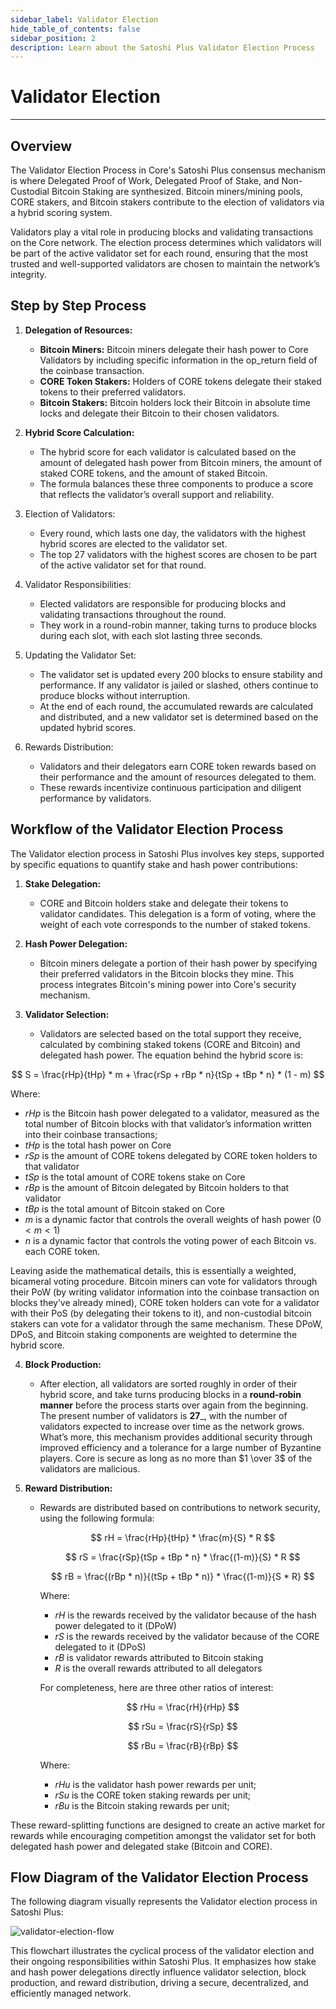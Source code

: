 ```yaml
---
sidebar_label: Validator Election
hide_table_of_contents: false
sidebar_position: 2
description: Learn about the Satoshi Plus Validator Election Process
---
```


# Validator Election 
---

## Overview

The Validator Election Process in Core's Satoshi Plus consensus mechanism is where Delegated Proof of Work, Delegated Proof of Stake, and Non-Custodial Bitcoin Staking are synthesized. Bitcoin miners/mining pools, CORE stakers, and Bitcoin stakers contribute to the election of validators via a hybrid scoring system. 

Validators play a vital role in producing blocks and validating transactions on the Core network. The election process determines which validators will be part of the active validator set for each round, ensuring that the most trusted and well-supported validators are chosen to maintain the network’s integrity.

## Step by Step Process

1. **Delegation of Resources:**
   * **Bitcoin Miners:** Bitcoin miners delegate their hash power to Core Validators by including specific information in the op_return field of the coinbase transaction.
   * **CORE Token Stakers:** Holders of CORE tokens delegate their staked tokens to their preferred validators.
   * **Bitcoin Stakers:** Bitcoin holders lock their Bitcoin in absolute time locks and delegate their Bitcoin to their chosen validators.

2. **Hybrid Score Calculation:**
   * The hybrid score for each validator is calculated based on the amount of delegated hash power from Bitcoin miners, the amount of staked CORE tokens, and the amount of staked Bitcoin.
   * The formula balances these three components to produce a score that reflects the validator’s overall support and reliability.

3. Election of Validators:
   * Every round, which lasts one day, the validators with the highest hybrid scores are elected to the validator set.
   * The top 27 validators with the highest scores are chosen to be part of the active validator set for that round.

4. Validator Responsibilities:
   * Elected validators are responsible for producing blocks and validating transactions throughout the round.
   * They work in a round-robin manner, taking turns to produce blocks during each slot, with each slot lasting three seconds.

5. Updating the Validator Set:
   * The validator set is updated every 200 blocks to ensure stability and performance. If any validator is jailed or slashed, others continue to produce blocks without interruption.
   * At the end of each round, the accumulated rewards are calculated and distributed, and a new validator set is determined based on the updated hybrid scores.

6. Rewards Distribution:
   * Validators and their delegators earn CORE token rewards based on their performance and the amount of resources delegated to them.
   * These rewards incentivize continuous participation and diligent performance by validators.

## Workflow of the Validator Election Process​

The Validator election process in Satoshi Plus involves key steps, supported by specific equations to quantify stake and hash power contributions:

1. **Stake Delegation:**
   * CORE and Bitcoin holders stake and delegate their tokens to validator candidates. This delegation is a form of voting, where the weight of each vote corresponds to the number of staked tokens.

2. **Hash Power Delegation:**
   * Bitcoin miners delegate a portion of their hash power by specifying their preferred validators in the Bitcoin blocks they mine. This process integrates Bitcoin's mining power into Core's security mechanism.

3. **Validator Selection:** 
   * Validators are selected based on the total support they receive, calculated by combining staked tokens (CORE and Bitcoin) and delegated hash power. The equation behind the hybrid score is:

$$
 S = \frac{rHp}{tHp} * m + \frac{rSp + rBp * n}{tSp + tBp * n} * (1 - m) 
$$

Where:

* $rHp$ is the Bitcoin hash power delegated to a validator, measured as the total number of Bitcoin blocks with that validator’s information written into their coinbase transactions;
* $tHp$ is the total hash power on Core 
* $rSp$ is the amount of CORE tokens delegated by CORE token holders to that validator
* $tSp$ is the total amount of CORE tokens stake on Core 
* $rBp$ is the amount of Bitcoin delegated by Bitcoin holders to that validator
* $tBp$ is the total amount of Bitcoin staked on Core 
* $m$ is a dynamic factor that controls the overall weights of hash power $(0 < m <1)$
* $n$ is a dynamic factor that controls the voting power of each Bitcoin vs. each CORE token.

Leaving aside the mathematical details, this is essentially a weighted, bicameral voting procedure. Bitcoin miners can vote for validators through their PoW (by writing validator information into the coinbase transaction on blocks they’ve already mined), CORE token holders can vote for a validator with their PoS (by delegating their tokens to it), and non-custodial bitcoin stakers can vote for a validator through the same mechanism. These DPoW, DPoS, and Bitcoin staking components are weighted to determine the hybrid score.

4. **Block Production:**
   * After election, all validators are sorted roughly in order of their hybrid score, and take turns producing blocks in a **round-robin manner** before the process starts over again from the beginning. The present number of validators is **27**_, with the number of validators expected to increase over time as the network grows. What’s more, this mechanism provides additional security through improved efficiency and a tolerance for a large number of Byzantine players. Core is secure as long as no more than $1 \over 3$ of the validators are malicious.

5. **Reward Distribution:**
   * Rewards are distributed based on contributions to network security, using the following formula:
 
      $$ 
         rH = \frac{rHp}{tHp} * \frac{m}{S} * R
      $$

      $$
         rS = \frac{rSp}{tSp + tBp * n} * \frac{(1-m)}{S} * R
      $$

      $$
         rB = \frac{(rBp * n)}{(tSp + tBp * n)} * \frac{(1-m)}{S * R}
      $$

      Where: 
      * $rH$ is the rewards received by the validator because of the hash power delegated to it (DPoW)
      * $rS$ is the rewards received by the validator because of the CORE delegated to it (DPoS)
      * $rB$ is validator rewards attributed to Bitcoin staking
      * $R$ is the overall rewards attributed to all delegators

      For completeness, here are three other ratios of interest:

      $$
         rHu = \frac{rH}{rHp}
      $$

      $$
         rSu = \frac{rS}{rSp}
      $$

      $$
         rBu = \frac{rB}{rBp}
      $$

      Where:
      * $rHu$ is the validator hash power rewards per unit;
      * $rSu$ is the CORE token staking rewards per unit;
      * $rBu$ is the Bitcoin staking rewards per unit;

These reward-splitting functions are designed to create an active market for rewards while encouraging competition amongst the validator set for both delegated hash power and delegated stake (Bitcoin and CORE). 

## Flow Diagram of the Validator Election Process

The following diagram visually represents the Validator election process in Satoshi Plus:

![validator-election-flow](../../../../static/img/staoshi-plus/validator-election-flow.png)

This flowchart illustrates the cyclical process of the validator election and their ongoing responsibilities within Satoshi Plus. It emphasizes how stake and hash power delegations directly influence validator selection, block production, and reward distribution, driving a secure, decentralized, and efficiently managed network.
